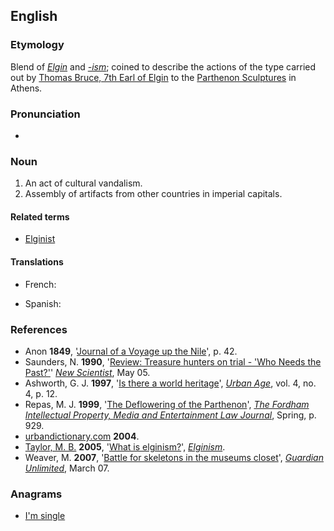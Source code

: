 ==English==

===Etymology===
Blend of ''[[w:Thomas_Bruce%2C_7th_Earl_of_Elgin|Elgin]]'' and ''[[-ism]]''; coined to describe the actions of the type carried out by [[w:Thomas_Bruce%2C_7th_Earl_of_Elgin|Thomas Bruce, 7th Earl of Elgin]] to the [[w:Elgin_Marbles|Parthenon Sculptures]] in Athens.

===Pronunciation===
* {{IPA|/ˈɛlɡɪnɪzəm̩/}}

===Noun===
{{en-noun|-}}

# An act of cultural vandalism.
# Assembly of artifacts from other countries in imperial capitals.

====Related terms====
* [[Elginist]]

====Translations====
{{trans-top|cultural vandalism}}
* French: {{t+|fr|elginisme}}
{{trans-mid}}
* Spanish: {{t-|es|elginismo}}
{{trans-bottom}}

===References===

* Anon '''1849''', '[http://books.google.co.uk/books?id=jmsFBi94-44C&pg=PA90&lpg=PA90&dq=The+Monuments+of+Egypt:+Or,+Egypt+a+Witness+for+the+Bible&source=web&ots=FC3W7lRavO&sig=KtXNyCadImcIxjJVJxDyl5i6QDs&hl=en&sa=X&oi=book_result&resnum=1&ct=result Journal of a Voyage up the Nile]', p. 42.
* Saunders, N. '''1990''', '[http://www.newscientist.com/article/mg12617154.700-review-treasure-hunters-on-trial--who-needs-the-pastedited-by-robert-layton-archaeological-heritage-management-in-the-modernworld-edited-by-henry-cleere-the-return-of-cultural-treasures-jeanettegreenfield-.html Review: Treasure hunters on trial - 'Who Needs the Past?']' ''[[w:New Scientist|New Scientist]]'', May 05.
* Ashworth, G. J. '''1997''', '[http://www-wds.worldbank.org/servlet/WDSContentServer/WDSP/IB/1997/09/01/000009265_3980429111354/Rendered/PDF/multi_page.pdf Is there a world heritage]', ''[http://www.urbanage.org/ Urban Age]'', vol. 4, no. 4, p. 12.
* Repas, M. J. '''1999''', '[http://law.fordham.edu/publications/articles/200flspub6640.pdf The Deflowering of the Parthenon]', ''[[w:Fordham_Intellectual_Property,_Media_&_Entertainment_Law_Journal|The Fordham Intellectual Property, Media and Entertainment Law Journal]]'', Spring, p. 929.
* [http://www.urbandictionary.com/define.php?term=elginism urbandictionary.com] '''2004'''.
* [[w:Matthew_Taylor_(architect)|Taylor, M. B.]] '''2005''', '[http://www.elginism.com/definition/ What is elginism?]', ''[http://www.elginism.com/ Elginism]''.
* Weaver, M. '''2007''', '[http://blogs.guardian.co.uk/news/2007/03/bones_1.html Battle for skeletons in the museums closet]', ''[[w:Guardian_Unlimited|Guardian Unlimited]]'', March 07.

===Anagrams===
* [[I'm single#English|I'm single]]